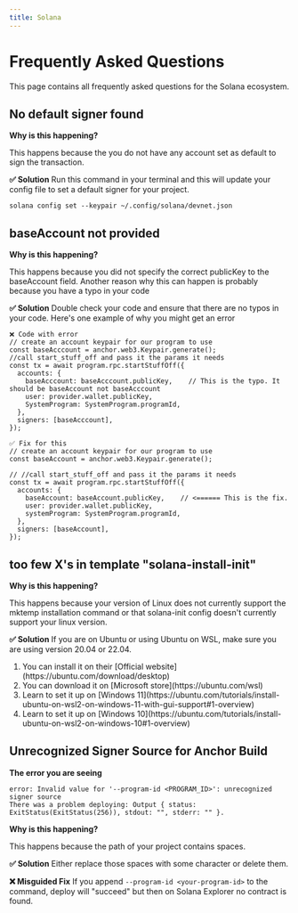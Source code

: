 ```yaml
---
title: Solana
---
```


# Frequently Asked Questions

This page contains all frequently asked questions for the Solana ecosystem.

## No default signer found

**Why is this happening?**

<span>This happens because the you do not have any account set as default to sign the transaction.</span>

**✅ Solution**
Run this command in your terminal and this will update your config file to set a default signer for your project.

```
solana config set --keypair ~/.config/solana/devnet.json
```

## baseAccount not provided

**Why is this happening?**

<span>
    This happens because you did not specify the correct publicKey to the baseAccount field. Another reason why this can happen is probably
    because you have a typo in your code
</span>

**✅ Solution**
Double check your code and ensure that there are no typos in your code. Here's one example of why you might get an error

```
❌ Code with error
// create an account keypair for our program to use
const baseAcccount = anchor.web3.Keypair.generate();
//call start_stuff_off and pass it the params it needs
const tx = await program.rpc.startStuffOff({
  accounts: {
    baseAcccount: baseAcccount.publicKey,    // This is the typo. It should be baseAccount not baseAcccount
    user: provider.wallet.publicKey,
    SystemProgram: SystemProgram.programId,
  },
  signers: [baseAcccount],
});
```

```
✅ Fix for this
// create an account keypair for our program to use
const baseAccount = anchor.web3.Keypair.generate();

// //call start_stuff_off and pass it the params it needs
const tx = await program.rpc.startStuffOff({
  accounts: {
    baseAccount: baseAccount.publicKey,    // <====== This is the fix.
    user: provider.wallet.publicKey,
    systemProgram: SystemProgram.programId,
  },
  signers: [baseAccount],
});
```

## too few X's in template "solana-install-init"

**Why is this happening?**

<span>
    This happens because your version of Linux does not currently support the mktemp installation command or that solana-init config doesn't
    currently support your linux version.
</span>

**✅ Solution**
If you are on Ubuntu or using Ubuntu on WSL, make sure you are using version 20.04 or 22.04.

<ol>
    <li>You can install it on their [Official website](https://ubuntu.com/download/desktop)</li>
    <li>You can download it on [Microsoft store](https://ubuntu.com/wsl)</li>
    <li>
        Learn to set it up on [Windows 11](https://ubuntu.com/tutorials/install-ubuntu-on-wsl2-on-windows-11-with-gui-support#1-overview)
    </li>
    <li>Learn to set it up on [Windows 10](https://ubuntu.com/tutorials/install-ubuntu-on-wsl2-on-windows-10#1-overview)</li>
</ol>

## Unrecognized Signer Source for Anchor Build

**The error you are seeing**
```
error: Invalid value for '--program-id <PROGRAM_ID>': unrecognized signer source
There was a problem deploying: Output { status: ExitStatus(ExitStatus(256)), stdout: "", stderr: "" }.
```

**Why is this happening?**

<span>This happens because the path of your project contains spaces.</span>

**✅ Solution**
Either replace those spaces with some character or delete them.

**❌ Misguided Fix**
If you append ```--program-id <your-program-id>``` to the command, deploy will "succeed" but then on Solana Explorer no contract is found.
